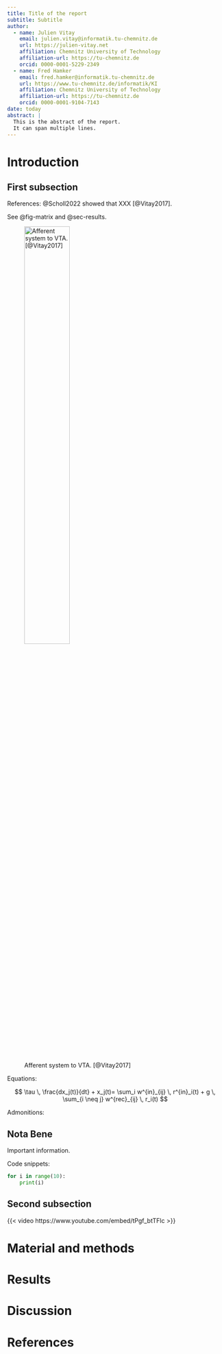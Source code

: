 ```yaml
---
title: Title of the report
subtitle: Subtitle
author:
  - name: Julien Vitay 
    email: julien.vitay@informatik.tu-chemnitz.de
    url: https://julien-vitay.net
    affiliation: Chemnitz University of Technology
    affiliation-url: https://tu-chemnitz.de
    orcid: 0000-0001-5229-2349
  - name: Fred Hamker 
    email: fred.hamker@informatik.tu-chemnitz.de
    url: https://www.tu-chemnitz.de/informatik/KI
    affiliation: Chemnitz University of Technology
    affiliation-url: https://tu-chemnitz.de
    orcid: 0000-0001-9104-7143
date: today
abstract: | 
  This is the abstract of the report.
  It can span multiple lines.
---
```


# Introduction

## First subsection

References: @Scholl2022 showed that XXX [@Vitay2017].

See @fig-matrix and @sec-results.

![Afferent system to VTA. [@Vitay2017]](img/dopamine.jpg){#fig-matrix width=50%}

Equations:

$$
    \tau \, \frac{dx_j(t)}{dt} + x_j(t)= \sum_i w^{in}_{ij} \, r^{in}_i(t) + g \, \sum_{i \neq j} w^{rec}_{ij} \, r_i(t)
$$

Admonitions:

::: {.callout-note}
## Nota Bene

Important information.
:::

Code snippets:

```python
for i in range(10):
    print(i)
```

## Second subsection

{{< video https://www.youtube.com/embed/tPgf_btTFlc >}}

# Material and methods

# Results {#sec-results}

# Discussion

# References {.unnumbered}